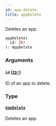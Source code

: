 ```yaml
---
id: app-delete
title: appDelete
---
```


Deletes an app.

```graphql
appDelete(
  id: ID!
): AppDelete

```

### Arguments

#### `id` ([`ID!`](/api-reference/scalars/id.mdx))

ID of an app to delete.

### Type

#### [`AppDelete`](/api-reference/objects/app-delete.mdx)

Deletes an app.
